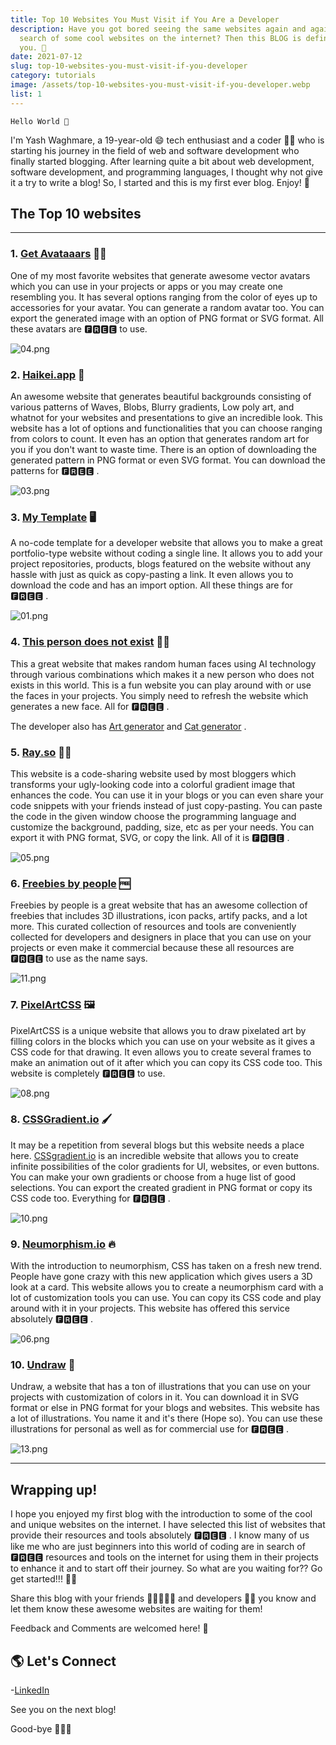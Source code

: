 ```yaml
---
title: Top 10 Websites You Must Visit if You Are a Developer
description: Have you got bored seeing the same websites again and again in
  search of some cool websites on the internet? Then this BLOG is definitely for
  you. 📝
date: 2021-07-12
slug: top-10-websites-you-must-visit-if-you-developer
category: tutorials
image: /assets/top-10-websites-you-must-visit-if-you-developer.webp
list: 1
---
```


`Hello World 👋`

I'm Yash Waghmare, a 19-year-old 😄 tech enthusiast and a coder 👨‍💻 who is starting his journey in the field of web and software development who finally started blogging. After learning quite a bit about web development, software development, and programming languages, I thought why not give it a try to write a blog! So, I started and this is my first ever blog. Enjoy! 🥳

## The Top 10 websites

---

### 1\. [Get Avataaars](https://getavataaars.com/) 👱‍♂️

One of my most favorite websites that generate awesome vector avatars which you can use in your projects or apps or you may create one resembling you. It has several options ranging from the color of eyes up to accessories for your avatar. You can generate a random avatar too. You can export the generated image with an option of PNG format or SVG format. All these avatars are 🅵🆁🅴🅴 to use.

![04.png](https://cdn.hashnode.com/res/hashnode/image/upload/v1621800177788/6r17MKTwc.png?auto=compress,format&format=webp)

### 2\. [Haikei.app](https://app.haikei.app/) 🎨

An awesome website that generates beautiful backgrounds consisting of various patterns of Waves, Blobs, Blurry gradients, Low poly art, and whatnot for your websites and presentations to give an incredible look. This website has a lot of options and functionalities that you can choose ranging from colors to count. It even has an option that generates random art for you if you don't want to waste time. There is an option of downloading the generated pattern in PNG format or even SVG format. You can download the patterns for 🅵🆁🅴🅴 .

![03.png](https://cdn.hashnode.com/res/hashnode/image/upload/v1621798843145/IUX16ONFx.png?auto=compress,format&format=webp)

### 3\. [My Template](https://mytemplate.xyz/) 🖥

A no-code template for a developer website that allows you to make a great portfolio-type website without coding a single line. It allows you to add your project repositories, products, blogs featured on the website without any hassle with just as quick as copy-pasting a link. It even allows you to download the code and has an import option. All these things are for 🅵🆁🅴🅴 .

![01.png](https://cdn.hashnode.com/res/hashnode/image/upload/v1621796463050/X-0k-YTu4.png?auto=compress,format&format=webp)

### 4\. [This person does not exist](https://thispersondoesnotexist.com/) 👨‍💼

This a great website that makes random human faces using AI technology through various combinations which makes it a new person who does not exists in this world. This is a fun website you can play around with or use the faces in your projects. You simply need to refresh the website which generates a new face. All for 🅵🆁🅴🅴 .

The developer also has [Art generator](https://thisartworkdoesnotexist.com/) and [Cat generator](https://thiscatdoesnotexist.com/) .

### 5\. [Ray.so](https://ray.so/) 👨‍💻

This website is a code-sharing website used by most bloggers which transforms your ugly-looking code into a colorful gradient image that enhances the code. You can use it in your blogs or you can even share your code snippets with your friends instead of just copy-pasting. You can paste the code in the given window choose the programming language and customize the background, padding, size, etc as per your needs. You can export it with PNG format, SVG, or copy the link. All of it is 🅵🆁🅴🅴 .

![05.png](https://cdn.hashnode.com/res/hashnode/image/upload/v1621802357625/D7hZ8nbbO.png?auto=compress,format&format=webp)

### 6\. [Freebies by people](https://freebies.bypeople.com/) 🆓

Freebies by people is a great website that has an awesome collection of freebies that includes 3D illustrations, icon packs, artify packs, and a lot more. This curated collection of resources and tools are conveniently collected for developers and designers in place that you can use on your projects or even make it commercial because these all resources are 🅵🆁🅴🅴 to use as the name says.

![11.png](https://cdn.hashnode.com/res/hashnode/image/upload/v1621804272900/_R9EPLTGX.png?auto=compress,format&format=webp)

### 7\. [PixelArtCSS](https://www.pixelartcss.com/) 🖼

PixelArtCSS is a unique website that allows you to draw pixelated art by filling colors in the blocks which you can use on your website as it gives a CSS code for that drawing. It even allows you to create several frames to make an animation out of it after which you can copy its CSS code too. This website is completely 🅵🆁🅴🅴 to use.

![08.png](https://cdn.hashnode.com/res/hashnode/image/upload/v1621804363672/QmnDme-Xn.png?auto=compress,format&format=webp)

### 8\. [CSSGradient.io](https://cssgradient.io/gradient-backgrounds/) 🖌

It may be a repetition from several blogs but this website needs a place here. [CSSgradient.io](http://CSSgradient.io) is an incredible website that allows you to create infinite possibilities of the color gradients for UI, websites, or even buttons. You can make your own gradients or choose from a huge list of good selections. You can export the created gradient in PNG format or copy its CSS code too. Everything for 🅵🆁🅴🅴 .

![10.png](https://cdn.hashnode.com/res/hashnode/image/upload/v1621804322850/ge4yZ-Vfj.png?auto=compress,format&format=webp)

### 9\. [Neumorphism.io](https://neumorphism.io/) 🔥

With the introduction to neumorphism, CSS has taken on a fresh new trend. People have gone crazy with this new application which gives users a 3D look at a card. This website allows you to create a neumorphism card with a lot of customization tools you can use. You can copy its CSS code and play around with it in your projects. This website has offered this service absolutely 🅵🆁🅴🅴 .

![06.png](https://cdn.hashnode.com/res/hashnode/image/upload/v1621804335784/sqkF4NUld.png?auto=compress,format&format=webp)

### 10\. [Undraw](https://undraw.co/illustrations) 🎨

Undraw, a website that has a ton of illustrations that you can use on your projects with customization of colors in it. You can download it in SVG format or else in PNG format for your blogs and websites. This website has a lot of illustrations. You name it and it's there (Hope so). You can use these illustrations for personal as well as for commercial use for 🅵🆁🅴🅴 .

![13.png](https://cdn.hashnode.com/res/hashnode/image/upload/v1621804345783/4g3xEnhZW.png?auto=compress,format&format=webp)

---

## Wrapping up!

I hope you enjoyed my first blog with the introduction to some of the cool and unique websites on the internet. I have selected this list of websites that provide their resources and tools absolutely 🅵🆁🅴🅴 . I know many of us like me who are just beginners into this world of coding are in search of 🅵🆁🅴🅴 resources and tools on the internet for using them in their projects to enhance it and to start off their journey. So what are you waiting for?? Go get started!!! 🚀💯

Share this blog with your friends 👩🏼‍🤝‍🧑🏼 and developers 👨‍💻 you know and let them know these awesome websites are waiting for them!

Feedback and Comments are welcomed here! 💌

## 🌎 Let's Connect

\-[LinkedIn](https://www.linkedin.com/in/yash-waghmare/)

See you on the next blog!

Good-bye 🙋‍♂️👋
